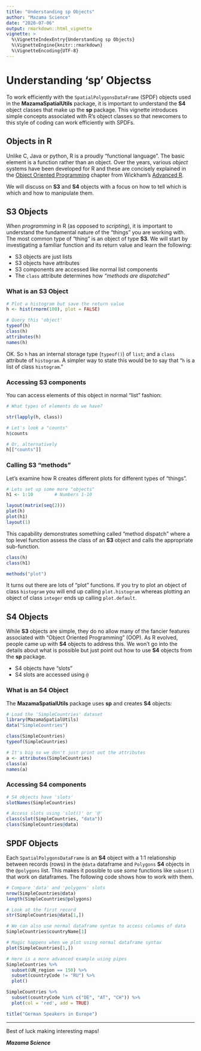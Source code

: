 ```yaml
---
title: "Understanding sp Objects"
author: "Mazama Science"
date: "2020-07-06"
output: rmarkdown::html_vignette
vignette: >
  %\VignetteIndexEntry{Understanding sp Objects}
  %\VignetteEngine{knitr::rmarkdown}
  %\VignetteEncoding{UTF-8}
---
```


# Understanding 'sp' Objectss

To work efficiently with the `SpatialPolygonsDataFrame` (SPDF) objects used in
the **MazamaSpatialUtils** package, it is important to understand the **S4**
object classes that make up the **sp** package. This vignette introduces simple 
concepts associated with R's object classes so that newcomers to this style of
coding can work efficiently with SPDFs.

## Objects in R

Unlike C, Java or python, R is a proudly "functional language". The basic 
element is a function rather than an object. Over the years, various _object_
systems have been developed for R and these are concisely explained in the
[Object Oriented Programming](https://adv-r.hadley.nz/oo.html) 
chapter from Wickham's [Advanced R](https://adv-r.hadley.nz/).

We will discuss on **S3** and **S4** objects with a focus on how to tell which is 
which and how to manipulate them.

## S3 Objects

When _programming_ in R (as opposed to _scripting_), it is important to understand
the fundamental nature of the "things"  you are working with. The most common
type of "thing" is an object of type **S3**. We will start by
investigating a familiar function and its return value and learn the following:

* S3 objects are just lists
* S3 objects have attributes
* S3 components are accessed like normal list components
* The `class` attribute determines how _"methods are dispatched"_

### What is an S3 Object

```r
# Plot a histogram but save the return value
h <- hist(rnorm(100), plot = FALSE)

# Query this 'object'
typeof(h)
class(h)
attributes(h)
names(h)
```

OK. So `h` has an internal storage type (`typeof()`) of `list`; and a `class`
attribute of `histogram`. A simpler way to state this would be to say that
"`h` is a list of class `histogram`."

### Accessing S3 components

You can access elements of this object in normal "list" fashion:

```r
# What types of elements do we have?

str(lapply(h, class))

# Let's look a "counts"
h$counts

# Or, alternatively
h[["counts"]]
```

### Calling S3 "methods"

Let's examine how R creates different plots for different types of "things".

```r
# Lets set up some more "objects"
h1 <- 1:10        # Numbers 1-10

layout(matrix(seq(2)))
plot(h)
plot(h1)
layout(1)
```

This capability demonstrates something called "method dispatch" where a top 
level function assess the class of an **S3** object and calls the appropriate 
sub-function.

```r
class(h)
class(h1)

methods("plot")
```

It turns out there are lots of "plot" functions. If you try to plot an object of
class `histogram` you will end up calling `plot.histogram` whereas plotting an
object of class `integer` ends up calling `plot.default`.

## S4 Objects

While **S3** objects are simple, they do no allow many of the fancier features
associated with "Object Oriented Programming" (OOP). As R evolved, people came
up with **S4** objects to address this. We won't go into the details about what
is possible but just point out how to use **S4** objects from the **sp** package.

* S4 objects have "slots"
* S4 slots are accessed using `@`

### What is an S4 Object

The **MazamaSpatialUtils** package uses **sp** and creates **S4** objects:

```r
# Load the 'SimpleCountries' dataset
library(MazamaSpatialUtils)
data("SimpleCountries")

class(SimpleCountries)
typeof(SimpleCountries)

# It's big so we don't just print out the attributes
a <- attributes(SimpleCountries)
class(a)
names(a)
```

### Accessing S4 components

```r
# S4 objects have 'slots'
slotNames(SimpleCountries)

# Access slots using 'slot()' or '@'
class(slot(SimpleCountries, "data"))
class(SimpleCountries@data)
```

## SPDF Objects

Each `SpatialPolygonsDataFrame` is an **S4** object with a 1:1 relationship 
between records (rows) in the `@data` dataframe and `Polygons` **S4** objects in 
the `@polygons` list. This makes it possible to use _some_ functions like
`subset()` that work on dataframes. The following code shows how to work with
them.

```r
# Compare 'data' and 'polygons' slots
nrow(SimpleCountries@data)
length(SimpleCountries@polygons)

# Look at the first record
str(SimpleCountries@data[1,])

# We can also use normal dataframe syntax to access columns of data
SimpleCountries$countryName[1]

# Magic happens when we plot using normal dataframe syntax
plot(SimpleCountries[1,])

# Here is a more advanced example using pipes
SimpleCountries %>% 
  subset(UN_region == 150) %>% 
  subset(countryCode != "RU") %>% 
  plot()

SimpleCountries %>%
  subset(countryCode %in% c("DE", "AT", "CH")) %>%
  plot(col = 'red', add = TRUE)

title("German Speakers in Europe")

```

-----

Best of luck making interesting maps!

**_Mazama Science_**


